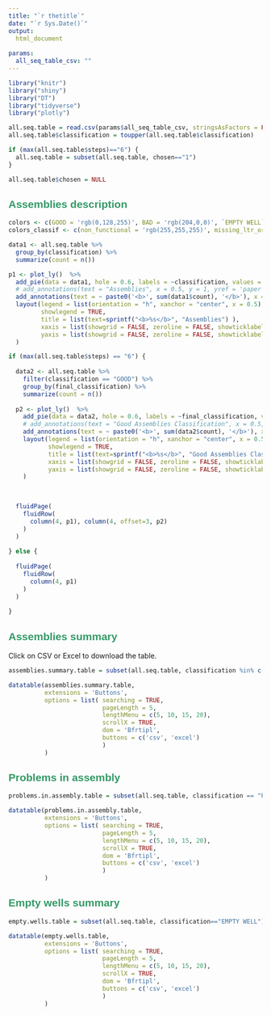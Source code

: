 ```yaml
---
title: "`r thetitle`"
date: "`r Sys.Date()`"
output: 
  html_document
    
params:
  all_seq_table_csv: ""
---
```

<style>

  #table-of-contents h2 {
    z-index: 200;
    background-color: #339966;
    text-align: center;
    padding: 0.809em;
    display: block;
    color: #fcfcfc;
    font-size: 100%;
    margin-top: 0px;
    margin-bottom: 0.809em;
  }

  h1, h2, h3, h4, h5, h6, legend {
    font-family: "Roboto Slab","ff-tisa-web-pro","Georgia",Arial,sans-serif;
    font-weight: 700;
    color: #339966;
  }
  
  #content {
    max-width: 100%;
  }
  
  .container-fluid.main-container {
    max-width: 100%;
  }
  
  .dataTables_length {
    padding: 10px;
  }
  
  
</style>


``` r
library("knitr")
library("shiny")
library("DT")
library("tidyverse")
library("plotly")

all.seq.table = read.csv(params$all_seq_table_csv, stringsAsFactors = FALSE)
all.seq.table$classification = toupper(all.seq.table$classification)

if (max(all.seq.table$steps)=="6") {
  all.seq.table = subset(all.seq.table, chosen=="1")
}

all.seq.table$chosen = NULL


```


## Assemblies description

```r
colors <- c(GOOD = 'rgb(0,128,255)', BAD = 'rgb(204,0,0)', `EMPTY WELL` = 'rgb(255,255,255)', PROBLEMS_IN_ASSEMBLY = 'rgb(102,0,0)')
colors_classif <- c(non_functional = 'rgb(255,255,255)', missing_ltr_or_psi = 'rgb(204,0,0)', intact = 'rgb(0,153,0)', msd_mutation = 'rgb(255,128,0)', structural_variations = 'rgb(153,41,255)', missing_internal_genes = 'rgb(160,160,160)')

data1 <- all.seq.table %>%
  group_by(classification) %>%
  summarize(count = n())

p1 <- plot_ly()  %>%
  add_pie(data = data1, hole = 0.6, labels = ~classification, values = ~count, marker = list(colors = colors[as.character(data1$classification)], line = list(color = '#000000', width = 1)) ) %>%
  # add_annotations(text = "Assemblies", x = 0.5, y = 1, yref = 'paper', xref = "x1", showarrow = FALSE, font = list(size = 15)) %>%
  add_annotations(text = ~ paste0('<b>', sum(data1$count), '</b>'), x = 0.5, y = 0.5, yref = "paper", xref = "x1", showarrow = FALSE, font = list(size = 40, color = toRGB("black") )) %>%
  layout(legend = list(orientation = "h", xanchor = "center", x = 0.5),
         showlegend = TRUE,
         title = list(text=sprintf("<b>%s</b>", "Assemblies") ),
         xaxis = list(showgrid = FALSE, zeroline = FALSE, showticklabels = FALSE),
         yaxis = list(showgrid = FALSE, zeroline = FALSE, showticklabels = FALSE)
  ) 

if (max(all.seq.table$steps) == "6") {
  
  data2 <- all.seq.table %>% 
    filter(classification == "GOOD") %>%
    group_by(final_classification) %>%
    summarize(count = n())
  
  p2 <- plot_ly()  %>%
    add_pie(data = data2, hole = 0.6, labels = ~final_classification, values = ~count, marker = list(colors = colors_classif[as.character(data2$final_classification)], line = list(color = '#000000', width = 1)) ) %>%
    # add_annotations(text = "Good Assemblies Classification", x = 0.5, y = 1, yref = "paper", xref = "x1", showarrow = FALSE, font = list(size = 15) ) %>%
    add_annotations(text = ~ paste0('<b>', sum(data2$count), '</b>'), x = 0.5, y = 0.5, yref = "paper", xref = "x1", showarrow = FALSE, font = list(size = 40, color = toRGB("black") )) %>%
    layout(legend = list(orientation = "h", xanchor = "center", x = 0.5),
           showlegend = TRUE,
           title = list(text=sprintf("<b>%s</b>", "Good Assemblies Classification") ),
           xaxis = list(showgrid = FALSE, zeroline = FALSE, showticklabels = FALSE),
           yaxis = list(showgrid = FALSE, zeroline = FALSE, showticklabels = FALSE)
    )
  

  
  fluidPage(
    fluidRow(
      column(4, p1), column(4, offset=3, p2)
    )
  )
  
} else {
  
  fluidPage(
    fluidRow(
      column(4, p1)
    )
  )
  
}

```




## Assemblies summary
Click on CSV or Excel to download the table.

```r

assemblies.summary.table = subset(all.seq.table, classification %in% c("GOOD","BAD"))

datatable(assemblies.summary.table,  
          extensions = 'Buttons',
          options = list( searching = TRUE, 
                          pageLength = 5, 
                          lengthMenu = c(5, 10, 15, 20), 
                          scrollX = TRUE, 
                          dom = 'Bfrtipl', 
                          buttons = c('csv', 'excel')
                          )
          )

```

## Problems in assembly
``` r

problems.in.assembly.table = subset(all.seq.table, classification == "PROBLEMS_IN_ASSEMBLY")

datatable(problems.in.assembly.table, 
          extensions = 'Buttons',
          options = list( searching = TRUE, 
                          pageLength = 5, 
                          lengthMenu = c(5, 10, 15, 20), 
                          scrollX = TRUE, 
                          dom = 'Bfrtipl', 
                          buttons = c('csv', 'excel')
                          )
          )
```

## Empty wells summary

``` r

empty.wells.table = subset(all.seq.table, classification=="EMPTY WELL")

datatable(empty.wells.table, 
          extensions = 'Buttons',
          options = list( searching = TRUE, 
                          pageLength = 5, 
                          lengthMenu = c(5, 10, 15, 20), 
                          scrollX = TRUE, 
                          dom = 'Bfrtipl', 
                          buttons = c('csv', 'excel')
                          )
          )
```



